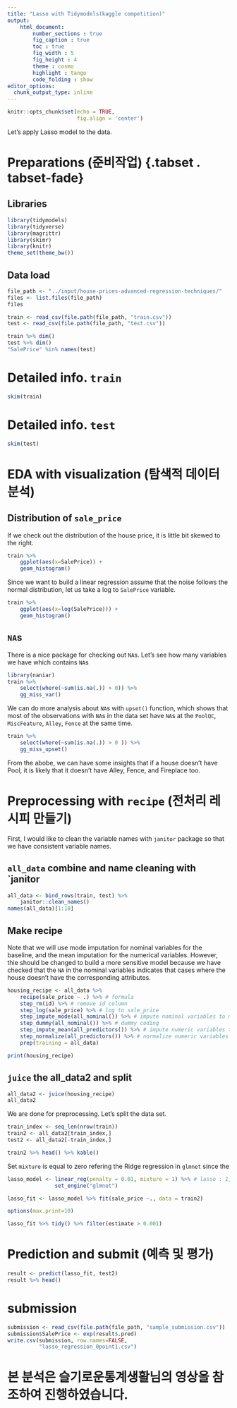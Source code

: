 ```yaml
---
title: "Lasso with Tidymodels(kaggle competition)"
output: 
    html_document:
        number_sections : true
        fig_caption : true
        toc : true
        fig_width : 5
        fig_height : 4
        theme : cosmo
        highlight : tango
        code_folding : show
editor_options: 
  chunk_output_type: inline
---
```



```r
knitr::opts_chunk$set(echo = TRUE,
                      fig.align = 'center')
```

Let's apply Lasso model to the data.

# Preparations (준비작업) {.tabset . tabset-fade}

## Libraries

```r
library(tidymodels)
library(tidyverse)
library(magrittr)
library(skimr)
library(knitr)
theme_set(theme_bw())
```


## Data load

```r
file_path <- "../input/house-prices-advanced-regression-techniques/"
files <- list.files(file_path)
files
```

```r
train <- read_csv(file.path(file_path, "train.csv"))
test <- read_csv(file.path(file_path, "test.csv"))
```
```r
train %>% dim()
test %>% dim()
"SalePrice" %in% names(test)
```

# Detailed info. `train`
```r
skim(train)
```


# Detailed info. `test`
```r
skim(test)
```

# EDA with visualization (탐색적 데이터 분석) {.tabset .tabset-fade}

## Distribution of `sale_price`

If we check out the distribution of the house price, it is little bit skewed to the right.

```r
train %>%
    ggplot(aes(x=SalePrice)) +
    geom_histogram()

```
Since we want to build a linear regression assume that the noise follows the normal distribution, let us take a log to `SalePrice` variable.

```r
train %>%
    ggplot(aes(x=log(SalePrice))) +
    geom_histogram()

```
## `NA`s

There is a nice package for checking out `NA`s. Let's see how many variables we have which contains `NA`s

```r
library(naniar)
train %>% 
    select(where(~sum(is.na(.)) > 0)) %>%
    gg_miss_var()
```

We can do more analysis about `NA`s with `upset()` function, which shows that most of the observations with `NA`s in the data set have
`NA`s at the `PoolQC`, `MiscFeature`, `Alley`, `Fence` at the same time.

```r
train %>% 
    select(where(~sum(is.na(.)) > 0 )) %>%
    gg_miss_upset()

```
From the abobe, we can have some insights that if a house doesn't have Pool, it is likely that it doesn't have Alley, Fence, and Fireplace too.

 
# Preprocessing with `recipe` (전처리 레시피 만들기)

First, I would like to clean the variable names with `janitor` package so that we have consistent variable names.

## `all_data` combine and name cleaning with `janitor

```r
all_data <- bind_rows(train, test) %>%
    janitor::clean_names()
names(all_data)[1:10]
```

## Make recipe

Note that we will use mode imputation for nominal variables for the baseline, and the mean imputation for the numerical variables.
However, thie should be changed to build a more sensitive model because we have checked that the `NA` in the nominal variables indicates that cases where the house doesn't have the corresponding attributes.

```r
housing_recipe <- all_data %>%
    recipe(sale_price ~ .) %>% # formula 
    step_rm(id) %>% # remove id column
    step_log(sale_price) %>% # log to sale_price
    step_impute_mode(all_nominal()) %>% # impute nominal variables to mode 
    step_dummy(all_nominal()) %>% # dummy coding
    step_impute_mean(all_predictors()) %>% # impute numeric variables to mean
    step_normalize(all_predictors()) %>% # normalize numeric variables
    prep(training = all_data)

print(housing_recipe)

```
## `juice` the all_data2 and split
```r
all_data2 <- juice(housing_recipe)
all_data2
```

We are done for preprocessing. Let's split the data set.
```r
train_index <- seq_len(nrow(train))
train2 <- all_data2[train_index,]
test2 <- all_data2[-train_index,]
```

```r
train2 %>% head() %>% kable()
```
Set `mixture` is equal to zero refering the Ridge regression in `glmnet` since the

```r
lasso_model <- linear_reg(penalty = 0.01, mixture = 1) %>% # lasso : 1, ridge = 0
               set_engine("glmnet")

lasso_fit <- lasso_model %>% fit(sale_price ~., data = train2)

options(max.print=10)

lasso_fit %>% tidy() %>% filter(estimate > 0.001)
```

# Prediction and submit (예측 및 평가)
```r
result <- predict(lasso_fit, test2)
result %>% head()
```

# submission
```r
submission <- read_csv(file.path(file_path, "sample_submission.csv"))
submission$SalePrice <- exp(result$.pred)
write.csv(submission, row.names=FALSE,
          "lasso_regression_0point1.csv")
```

# 본 분석은 슬기로운통계생활님의 영상을 참조하여 진행하였습니다.